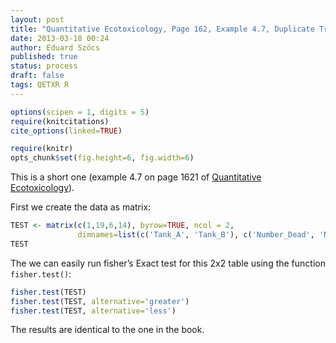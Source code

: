 ```yaml
---
layout: post
title: "Quantitative Ecotoxicology, Page 162, Example 4.7, Duplicate Treatments"
date: 2013-03-18 00:24
author: Eduard Szöcs
published: true
status: process
draft: false
tags: QETXR R
---
```

```r
options(scipen = 1, digits = 5)
require(knitcitations)
cite_options(linked=TRUE)
```
```r
require(knitr)
opts_chunk$set(fig.height=6, fig.width=6)
```

This is a short one (example 4.7 on page 1621 of [Quantitative Ecotoxicology](http://www.crcpress.com/product/isbn/9781439835647)). 

First we create the data as matrix:
```r
TEST <- matrix(c(1,19,6,14), byrow=TRUE, ncol = 2, 
               dimnames=list(c('Tank_A', 'Tank_B'), c('Number_Dead', 'Number_Surviving')))
TEST
```


The we can easily run fisher's Exact test for this 2x2 table using the function `fisher.test()`:
```r
fisher.test(TEST)
fisher.test(TEST, alternative='greater')
fisher.test(TEST, alternative='less')
```

The results are identical to the one in the book.
